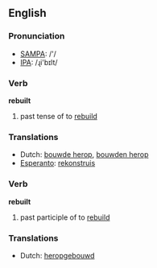 ==English==

===Pronunciation===
*[[w:SAMPA|SAMPA]]: /'/
*[[w:IPA|IPA]]: /ɻi'bɪlt/

===Verb===
'''rebuilt'''

# past tense of to [[rebuild]]

===Translations===
*Dutch: [[bouwde herop]], [[bouwden herop]]
*[[Esperanto]]: [[rekonstruis]]

===Verb===
'''rebuilt'''

# past participle of to [[rebuild]]

===Translations===
*Dutch: [[heropgebouwd]]
